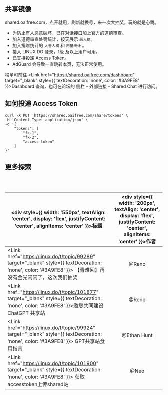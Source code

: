 
## 共享镜像

<Link href="https://shared.oaifree.com" target="_blank" style={{ textDecoration: 'none', color: '#3A9FE8' }}>shared.oaifree.com</Link>，点开就用，刷新就换号，来一次大抽奖，玩的就是心跳。

- 为防止有人恶意破坏，已在对话接口加上官方的道德审查。
- 加入道德审查处罚统计，按天展示 `恶人榜`。
- 加入捐赠统计的 `大善人榜` 和 `用量统计` 。
- 接入 LINUX DO 登录，1级 及以上用户可用。
- 已支持投递 Access Token。
- AdGuard 会导致一直跳转本页，无法正常使用。

榜单可前往 <Link href="https://shared.oaifree.com/dashboard" target="_blank" style={{ textDecoration: 'none', color: '#3A9FE8' }}>Dashboard</Link> 查询，也可在论坛的 侧栏 - 外部链接 - Shared Chat 进行访问。

## 如何投递 Access Token

```shell copy filename="curl"
curl -X PUT 'https://shared.oaifree.com/share/tokens' \
-H 'Content-Type: application/json' \
-d '{
    "tokens": [
        "fk-1",
        "fk-2",
        "access token"
    ]
}'
```
## 更多探索

<br></br>

|<div style={{ width: '550px', textAlign: 'center', display: 'flex', justifyContent: 'center', alignItems: 'center' }}>标题</div>| <div style={{ width: '200px', textAlign: 'center', display: 'flex', justifyContent: 'center', alignItems: 'center' }}>作者</div> |
|------|:------:|
| <Link href="https://linux.do/t/topic/99289" target="_blank" style={{ textDecoration: 'none', color: '#3A9FE8' }}> 【青难回】再没有金光闪闪了，这次我们抽奖 </Link> | @Reno |
| <Link href="https://linux.do/t/topic/101877" target="_blank" style={{ textDecoration: 'none', color: '#3A9FE8' }}>邀您共同建设 ChatGPT 共享站 </Link> | @Reno |
| <Link href="https://linux.do/t/topic/99924" target="_blank" style={{ textDecoration: 'none', color: '#3A9FE8' }}> GPT共享站食用指南 </Link> | @Ethan Hunt |
| <Link href="https://linux.do/t/topic/101900" target="_blank" style={{ textDecoration: 'none', color: '#3A9FE8' }}> 获取accesstoken上传shared站 </Link> | @Neo |

